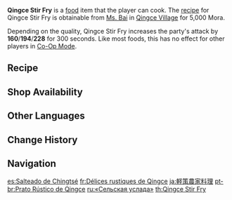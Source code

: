 {{Food Infobox
|id              = 108129
|name            = Qingce Stir Fry
|description     = A dish cooked over a roaring fire.
|desc_suspicious = This one was a failed test run, being unpleasantly bitter and uncomfortably spicy. You could try mixing it with rice - or you could simply discard it and eat the rice instead.
|desc_basic      = They say it was originally just a rustic dish that everyone in Qingce Village knew how to make. But quite unexpectedly, its crispy and spicy dishes gained the recognition of people from elsewhere, and thus began to spread throughout the Liyue region.
|desc_delicious  = Just catching a whiff is enough to work up one's appetite. The tingle of chili titillates the tongue, leaving you ready to devour ten bowls in a single sitting.
|type            = ATK-Boosting Dishes
|effectType      = ATK Up
|effect          = Increases all party members' ATK by (var1) for 300s.
|eff_att1        = ATK
|eff_suspicious1 = 160
|eff_basic1      = 194
|eff_delicious1  = 228
|quality         = 3
|variant         = Qingce Household Dish
|region          = Liyue
|recipe          = Sold by [[Ms. Bai]]
|source1         = {{Sold By}}
}}
'''Qingce Stir Fry''' is a [[food]] item that the player can cook. The [[recipe]] for Qingce Stir Fry is obtainable from [[Ms. Bai]] in [[Qingce Village]] for 5,000 Mora.

Depending on the quality, Qingce Stir Fry increases the party's attack by '''160'''/'''194'''/'''228''' for 300 seconds. Like most foods, this has no effect for other players in [[Co-Op Mode]].

{{Special Dish|Yaoyao|Qingce Household Dish}}
==Recipe==
{{Recipe
|type = Cooking
|Mushroom = 3
|Lotus Head = 2
|Jueyun Chili = 1
|Cabbage = 1
|sort = Mushroom;Lotus Head;Jueyun Chili;Cabbage
}}

==Shop Availability==
{{Shop Availability}}

==Other Languages==
{{Other Languages
|en      = Qingce Stir Fry
|zhs     = 轻策农家菜
|zhs_rm  = Qīngcè Nóngjiācài
|zht     = 輕策農家菜
|zht_rm  = Qīngcè Nóngjiācài
|zh_tl   = Qingce Farmer's Home Cooking
|ja      = 軽策農家料理
|ja_rm   = Keisaku Nouka Ryouri{{Assumed}}
|ja_tl   = Qingce Farmer's Home Cooking
|ko      = {{tt|경책|輕策}} {{tt|가정식|家庭食}}
|ko_rm   = Gyeongchaek Gajeongsik
|ko_tl   = Qingce Home Cooking
|es      = Salteado de Chingtsé
|es_tl   = Qingce Stir Fry
|fr      = Délices rustiques de Qingce
|fr_tl   = Qingce Rustic Delights
|ru      = «Сельская услада»
|ru_tl   = "Rural Delight"
|th      = Qingce Stir Fry
|vi      = Món {{tt|Nhà|家}} {{tt|Nông|農}} {{tt|Khinh Sách|輕策}}
|vi_tl   = Qingce Farmer's Home Cooking
|de      = Bauerngemüse nach Qingce-Art
|de_tl   = Rustic Vegetables Qingce-style
|id      = Qingce Stir Fry
|pt      = Prato Rústico de Qingce
|pt_tl   = Qingce Rustic Dish
|tr      = Qingce Kızartma Tabağı
|tr_tl   = 
|it      = Soffritto alla Qingce
|it_tl   = 
}}

==Change History==
{{Change History|1.0}}

==Navigation==
{{Food Navbox}}

[[es:Salteado de Chingtsé]]
[[fr:Délices rustiques de Qingce]]
[[ja:軽策農家料理]]
[[pt-br:Prato Rústico de Qingce]]
[[ru:«Сельская услада»]]
[[th:Qingce Stir Fry]]
